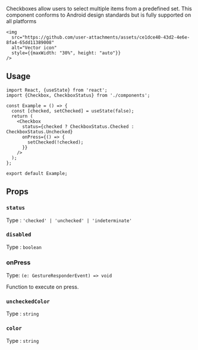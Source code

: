 

Checkboxes allow users to select multiple items from a predefined set. This component conforms to Android design standards but is fully supported on all platforms

    <img
      src="https://github.com/user-attachments/assets/ce1dce40-43d2-4e6e-8fa4-65dd11389008"
      alt="Vector icon"
      style={{maxWidth: "30%", height: "auto"}}
    />
 


## Usage

```tsx
import React, {useState} from 'react';
import {Checkbox, CheckboxStatus} from './components';

const Example = () => {
  const [checked, setChecked] = useState(false);
  return (
    <Checkbox
      status={checked ? CheckboxStatus.Checked : CheckboxStatus.Unchecked}
      onPress={() => {
        setChecked(!checked);
      }}
    />
  );
};

export default Example;
```

## Props

### `status`

Type : `'checked' | 'unchecked' | 'indeterminate'`

### `disabled`

Type : `boolean`

### onPress

Type: `(e: GestureResponderEvent) => void`

Function to execute on press.


### `uncheckedColor`

Type : `string`

### `color`

Type : `string`
